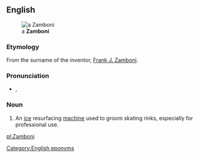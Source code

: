 ==English==
{{wikipedia}}
[[File:Zamboni.jpg|thumb|a '''Zamboni''']]

===Etymology===
From the surname of the inventor, [[w:Frank J. Zamboni|Frank J. Zamboni]].

===Pronunciation===
* {{a|UK}} {{IPA|/zæmˈbəʊ.ni/}}, {{SAMPA|/z{m"b@U.ni/}}

===Noun===
{{en-noun}}

# {{trademark}} An [[ice]] resurfacing [[machine]] used to groom skating rinks, especially for professional use.


[[Category:English eponyms]]

[[pl:Zamboni]]